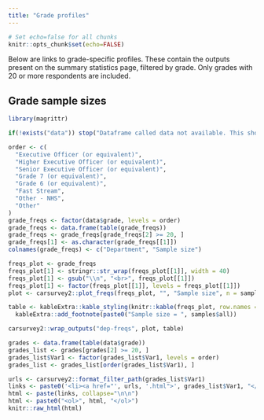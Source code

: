 ```yaml
---
title: "Grade profiles"
---
```


```r
# Set echo=false for all chunks
knitr::opts_chunk$set(echo=FALSE)
```

Below are links to grade-specific profiles. These contain the outputs present on the summary statistics page, filtered by grade. Only grades with 20 or more respondents are included.

## Grade sample sizes

``` r

library(magrittr)

if(!exists("data")) stop("Dataframe called data not available. This should be in the function enviroment of render_main_site. Check that this is available in this enviroment.")

order <- c(
  "Executive Officer (or equivalent)",
  "Higher Executive Officer (or equivalent)",
  "Senior Executive Officer (or equivalent)",
  "Grade 7 (or equivalent)",
  "Grade 6 (or equivalent)",
  "Fast Stream",
  "Other - NHS",
  "Other"
)
grade_freqs <- factor(data$grade, levels = order)
grade_freqs <- data.frame(table(grade_freqs))
grade_freqs <- grade_freqs[grade_freqs[2] >= 20, ]
grade_freqs[1] <- as.character(grade_freqs[[1]])
colnames(grade_freqs) <- c("Department", "Sample size")

```

``` r

freqs_plot <- grade_freqs
freqs_plot[1] <- stringr::str_wrap(freqs_plot[[1]], width = 40)
freqs_plot[1] <- gsub("\\n", "<br>", freqs_plot[[1]])
freqs_plot[1] <- factor(freqs_plot[[1]], levels = freqs_plot[[1]])
plot <- carsurvey2::plot_freqs(freqs_plot, "", "Sample size", n = samples$all, font_size = 14, orientation = "h", width = 700, height = 400)

table <- kableExtra::kable_styling(knitr::kable(freqs_plot, row.names = FALSE)) %>% 
  kableExtra::add_footnote(paste0("Sample size = ", samples$all))

carsurvey2::wrap_outputs("dep-freqs", plot, table)

```

``` r

grades <- data.frame(table(data$grade))
grades_list <- grades[grades[2] >= 20, ]
grades_list$Var1 <- factor(grades_list$Var1, levels = order)
grades_list <- grades_list[order(grades_list$Var1), ]

urls <- carsurvey2::format_filter_path(grades_list$Var1)
links <- paste0('<li><a href="', urls, '.html">', grades_list$Var1, "</a></li>")
html <- paste(links, collapse="\n\n")
html <- paste0("<ol>", html, "</ol>")
knitr::raw_html(html)

```

